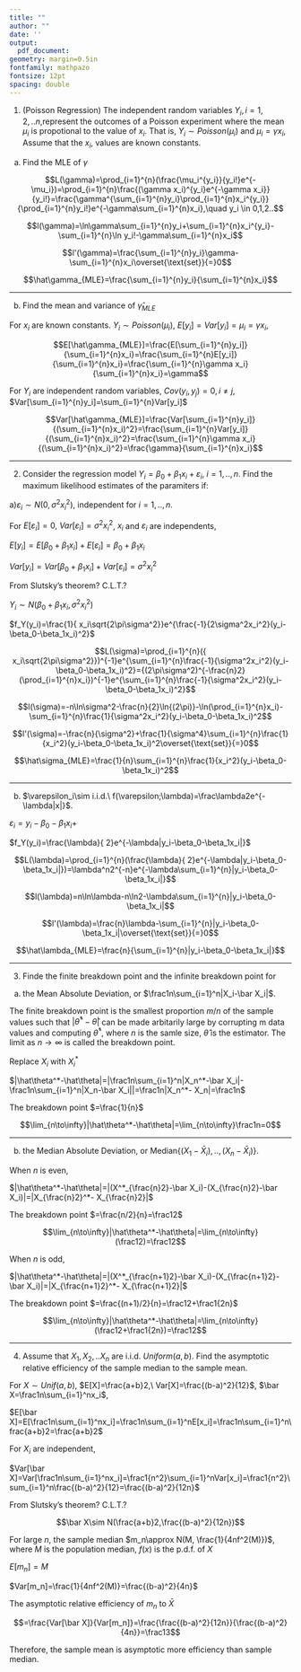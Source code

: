 ```yaml
---
title: ""
author: ""
date: ''
output:
  pdf_document: 
geometry: margin=0.5in
fontfamily: mathpazo
fontsize: 12pt
spacing: double
---
```


1. (Poisson Regression) The independent random variables $Y_i,i=1,2,..n$,represent the outcomes of a Poisson experiment where the mean $\mu_i$ is propotional to the value of $x_i$. That is, $Y_i\sim Poisson(\mu_i)$ and $\mu_i=\gamma x_i$, Assume that the $x_i$, values are known constants.

a) Find the MLE of $\gamma$

$$L(\gamma)=\prod_{i=1}^{n}(\frac{\mu_i^{y_i}}{y_i!}e^{-\mu_i})=\prod_{i=1}^{n}\frac{(\gamma x_i)^{y_i}e^{-\gamma x_i}}{y_i!}=\frac{\gamma^{\sum_{i=1}^{n}y_i}\prod_{i=1}^{n}x_i^{y_i}}{\prod_{i=1}^{n}y_i!}e^{-\gamma\sum_{i=1}^{n}x_i},\quad y_i \in 0,1,2..$$

$$l(\gamma)=\ln\gamma\sum_{i=1}^{n}y_i+\sum_{i=1}^{n}x_i^{y_i}-\sum_{i=1}^{n}\ln y_i!-\gamma\sum_{i=1}^{n}x_i$$

$$l'(\gamma)=\frac{\sum_{i=1}^{n}y_i}\gamma-\sum_{i=1}^{n}x_i\overset{\text{set}}{=}0$$

$$\hat\gamma_{MLE}=\frac{\sum_{i=1}^{n}y_i}{\sum_{i=1}^{n}x_i}$$

 ---

b) Find the mean and variance of $\hat\gamma_{MLE}$

For $x_i$ are known constants. $Y_i\sim Poisson(\mu_i)$, $E[y_i]=Var[y_i]=\mu_i=\gamma x_i$,

$$E[\hat\gamma_{MLE}]=\frac{E[\sum_{i=1}^{n}y_i]}{\sum_{i=1}^{n}x_i}=\frac{\sum_{i=1}^{n}E[y_i]}{\sum_{i=1}^{n}x_i}=\frac{\sum_{i=1}^{n}\gamma x_i}{\sum_{i=1}^{n}x_i}=\gamma$$

For $Y_i$ are independent random variables, $Cov(y_i,y_j)=0,i\neq j$, $Var[\sum_{i=1}^{n}y_i]=\sum_{i=1}^{n}Var[y_i]$ 

$$Var[\hat\gamma_{MLE}]=\frac{Var[\sum_{i=1}^{n}y_i]}{(\sum_{i=1}^{n}x_i)^2}=\frac{\sum_{i=1}^{n}Var[y_i]}{(\sum_{i=1}^{n}x_i)^2}=\frac{\sum_{i=1}^{n}\gamma x_i}{(\sum_{i=1}^{n}x_i)^2}=\frac{\gamma}{\sum_{i=1}^{n}x_i}$$

 ---

2. Consider the regression  model $Y_i=\beta_0+\beta_1x_i+\varepsilon_i$, $i=1,..,n$. Find the maximum likelihood estimates of the paramiters if:

a)$\varepsilon_i\sim N(0,\sigma^2x_i^2)$, independent for $i=1,..,n$.

For $E[\varepsilon_i]=0,\ Var[\varepsilon_i]=\sigma^2x_i^2$, $x_i$ and $\varepsilon_i$ are independents,

$E[y_i]=E[\beta_0+\beta_1x_i]+E[\varepsilon_i]=\beta_0+\beta_1x_i$

$Var[y_i]=Var[\beta_0+\beta_1x_i]+Var[\varepsilon_i]=\sigma^2x_i^2$

From Slutsky's theorem? C.L.T.?

$Y_i\sim N(\beta_0+\beta_1x_i,\sigma^2x_i^2)$

$f_Y(y_i)=\frac{1}{ x_i\sqrt{2\pi\sigma^2}}e^{\frac{-1}{2\sigma^2x_i^2}(y_i-\beta_0-\beta_1x_i)^2}$

$$L(\sigma)=\prod_{i=1}^{n}({ x_i\sqrt{2\pi\sigma^2}})^{-1}e^{\sum_{i=1}^{n}\frac{-1}{\sigma^2x_i^2}(y_i-\beta_0-\beta_1x_i)^2}={(2\pi\sigma^2)^{-\frac{n}2} (\prod_{i=1}^{n}x_i})^{-1}e^{\sum_{i=1}^{n}\frac{-1}{\sigma^2x_i^2}(y_i-\beta_0-\beta_1x_i)^2}$$

$$l(\sigma)=-n\ln\sigma^2-\frac{n}{2}\ln{(2\pi)}-\ln(\prod_{i=1}^{n}x_i)-\sum_{i=1}^{n}\frac{1}{\sigma^2x_i^2}(y_i-\beta_0-\beta_1x_i)^2$$

$$l'(\sigma)=-\frac{n}{\sigma^2}+\frac{1}{\sigma^4}\sum_{i=1}^{n}\frac{1}{x_i^2}(y_i-\beta_0-\beta_1x_i)^2\overset{\text{set}}{=}0$$

$$\hat\sigma_{MLE}=\frac{1}{n}\sum_{i=1}^{n}\frac{1}{x_i^2}(y_i-\beta_0-\beta_1x_i)^2$$

 ---

b) $\varepsilon_i\sim i.i.d.\ f(\varepsilon;\lambda)=\frac\lambda2e^{-\lambda|x|}$.

$\varepsilon_i=y_i-\beta_0-\beta_1x_i+$

$f_Y(y_i)=\frac{\lambda}{ 2}e^{-\lambda|y_i-\beta_0-\beta_1x_i|}$

$$L(\lambda)=\prod_{i=1}^{n}(\frac{\lambda}{ 2}e^{-\lambda|y_i-\beta_0-\beta_1x_i|})=\lambda^n2^{-n}e^{-\lambda\sum_{i=1}^{n}|y_i-\beta_0-\beta_1x_i|}$$

$$l(\lambda)=n\ln\lambda-n\ln2-\lambda\sum_{i=1}^{n}|y_i-\beta_0-\beta_1x_i|$$

$$l'(\lambda)=\frac{n}\lambda-\sum_{i=1}^{n}|y_i-\beta_0-\beta_1x_i|\overset{\text{set}}{=}0$$

$$\hat\lambda_{MLE}=\frac{n}{\sum_{i=1}^{n}|y_i-\beta_0-\beta_1x_i|}$$

 ---

3. Finde the finite breakdown point and the infinite breakdown point for

a) the Mean Absolute Deviation, or $\frac1n\sum_{i=1}^n|X_i-\bar X_i|$.

The finite breakdown point is the smallest proportion $m/n$ of the sample values such that $|\hat\theta^*-\hat\theta|$ can be made arbitarily large by corrupting m data values and computing $\hat\theta^*$, where $n$ is the samle size, $\hat\theta$ is the estimator. The limit as $n\to\infty$ is called the breakdown point.

Replace $X_i$ with $X_i^*$

$|\hat\theta^*-\hat\theta|=|\frac1n\sum_{i=1}^n|X_n^*-\bar X_i|-\frac1n\sum_{i=1}^n|X_n-\bar X_i||=\frac1n|X_n^*- X_n|=\frac1n$

The breakdown point $=\frac{1}{n}$

$$\lim_{n\to\infty}|\hat\theta^*-\hat\theta|=\lim_{n\to\infty}\frac1n=0$$

 ---

b) the Median Absolute Deviation, or Median$\{(X_1-\bar X_i),..,(X_n-\bar X_i)\}$.

When $n$ is even, 

$|\hat\theta^*-\hat\theta|=|(X^*_{\frac{n}2}-\bar X_i)-(X_{\frac{n}2}-\bar X_i)|=|X_{\frac{n}2}^*- X_{\frac{n}2}|$

The breakdown point $=\frac{n/2}{n}=\frac12$

$$\lim_{n\to\infty}|\hat\theta^*-\hat\theta|=\lim_{n\to\infty}(\frac12)=\frac12$$

When $n$ is odd, 

$|\hat\theta^*-\hat\theta|=|(X^*_{\frac{n+1}2}-\bar X_i)-(X_{\frac{n+1}2}-\bar X_i)|=|X_{\frac{n+1}2}^*- X_{\frac{n+1}2}|$

The breakdown point $=\frac{(n+1)/2}{n}=\frac12+\frac1{2n}$

$$\lim_{n\to\infty}|\hat\theta^*-\hat\theta|=\lim_{n\to\infty}(\frac12+\frac1{2n})=\frac12$$

 ---

4. Assume that $X_1,X_2,..X_{n}$ are i.i.d. $Uniform(a,b)$. Find the asymptotic relative efficiency of the sample median to the sample mean.

For $X\sim Unif(a,b)$, $E[X]=\frac{a+b}2,\ Var[X]=\frac{(b-a)^2}{12}$, 
$\bar X=\frac1n\sum_{i=1}^nx_i$, 

$E[\bar X]=E[\frac1n\sum_{i=1}^nx_i]=\frac1n\sum_{i=1}^nE[x_i]=\frac1n\sum_{i=1}^n\frac{a+b}2=\frac{a+b}2$

For $X_i$ are independent,

$Var[\bar X]=Var[\frac1n\sum_{i=1}^nx_i]=\frac1{n^2}\sum_{i=1}^nVar[x_i]=\frac1{n^2}\sum_{i=1}^n\frac{(b-a)^2}{12}=\frac{(b-a)^2}{12n}$

From Slutsky's theorem? C.L.T.?

$$\bar X\sim N(\frac{a+b}2,\frac{(b-a)^2}{12n})$$

For large $n$, the sample median $m_n\approx N(M, \frac{1}{4nf^2(M)})$, where $M$ is the population median, $f(x)$ is the p.d.f. of $X$

$E[m_n]=M$

$Var[m_n]=\frac{1}{4nf^2(M)}=\frac{(b-a)^2}{4n}$

The asymptotic relative efficiency of $m_n$ to $\bar X$

$$=\frac{Var[\bar X]}{Var[m_n]}=\frac{\frac{(b-a)^2}{12n}}{\frac{(b-a)^2}{4n}}=\frac13$$

Therefore, the sample mean is asymptotic more efficiency than sample median.

